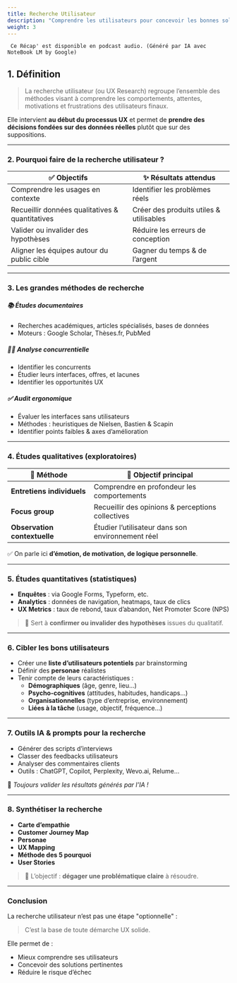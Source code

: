 ```yaml
---
title: Recherche Utilisateur
description: "Comprendre les utilisateurs pour concevoir les bonnes solutions"
weight: 3
---
```


<code> Ce Récap' est disponible en podcast audio. (Généré par IA avec NoteBook LM by Google)</code>

<SrtPlayer
  client:only="react"
  audioSrc="/podcasts/ux-user-research.m4a"
  srtUrl="/podcasts/ux-user-research.srt"
/>

## 1. Définition

> La recherche utilisateur (ou UX Research) regroupe l’ensemble des méthodes visant à comprendre les comportements, attentes, motivations et frustrations des utilisateurs finaux.
> 

Elle intervient **au début du processus UX** et permet de **prendre des décisions fondées sur des données réelles** plutôt que sur des suppositions.

---

### 2. Pourquoi faire de la recherche utilisateur ?

| ✅ Objectifs | ✨ Résultats attendus |
| --- | --- |
| Comprendre les usages en contexte | Identifier les problèmes réels |
| Recueillir données qualitatives & quantitatives | Créer des produits utiles & utilisables |
| Valider ou invalider des hypothèses | Réduire les erreurs de conception |
| Aligner les équipes autour du public cible | Gagner du temps & de l’argent |

---

### 3. Les grandes méthodes de recherche

##### 📚 **Études documentaires**

- Recherches académiques, articles spécialisés, bases de données
- Moteurs : Google Scholar, Thèses.fr, PubMed

##### 🕵️‍♂️ **Analyse concurrentielle**

- Identifier les concurrents
- Étudier leurs interfaces, offres, et lacunes
- Identifier les opportunités UX

##### ✅ **Audit ergonomique**

- Évaluer les interfaces sans utilisateurs
- Méthodes : heuristiques de Nielsen, Bastien & Scapin
- Identifier points faibles & axes d’amélioration

---

### 4. Études qualitatives (exploratoires)

| 🧪 Méthode | 👥 Objectif principal |
| --- | --- |
| **Entretiens individuels** | Comprendre en profondeur les comportements |
| **Focus group** | Recueillir des opinions & perceptions collectives |
| **Observation contextuelle** | Étudier l’utilisateur dans son environnement réel |

✅ On parle ici **d’émotion, de motivation, de logique personnelle**.

---

### 5. Études quantitatives (statistiques)

- **Enquêtes** : via Google Forms, Typeform, etc.
- **Analytics** : données de navigation, heatmaps, taux de clics
- **UX Metrics** : taux de rebond, taux d’abandon, Net Promoter Score (NPS)

> 🎯 Sert à **confirmer ou invalider des hypothèses** issues du qualitatif.

---

### 6. Cibler les bons utilisateurs

- Créer une **liste d’utilisateurs potentiels** par brainstorming
- Définir des **personae** réalistes
- Tenir compte de leurs caractéristiques :
    - **Démographiques** (âge, genre, lieu…)
    - **Psycho-cognitives** (attitudes, habitudes, handicaps…)
    - **Organisationnelles** (type d’entreprise, environnement)
    - **Liées à la tâche** (usage, objectif, fréquence…)

---

### 7. Outils IA & prompts pour la recherche

- Générer des scripts d’interviews
- Classer des feedbacks utilisateurs
- Analyser des commentaires clients
- Outils : ChatGPT, Copilot, Perplexity, Wevo.ai, Relume…

📌 *Toujours valider les résultats générés par l’IA !*

---

### 8. Synthétiser la recherche

- **Carte d’empathie**
- **Customer Journey Map**
- **Personae**
- **UX Mapping**
- **Méthode des 5 pourquoi**
- **User Stories**

> 🎯 L’objectif : **dégager une problématique claire** à résoudre.

---

### Conclusion

La recherche utilisateur n’est pas une étape "optionnelle" :

> C’est la base de toute démarche UX solide.

Elle permet de :

- Mieux comprendre ses utilisateurs
- Concevoir des solutions pertinentes
- Réduire le risque d’échec